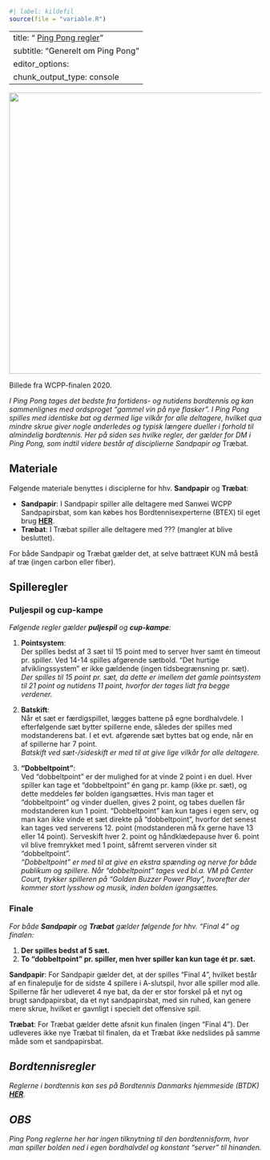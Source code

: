 ```r
#| label: kildefil
source(file = "variable.R")
```

---
title: "<iconify-icon icon=mdi:scale-balance></iconify-icon> <u>Ping Pong regler</u>"
subtitle: "Generelt om Ping Pong"
editor_options: 
  chunk_output_type: console
---

::: {#fig-cover}
![](filer/generelt/wcpp-finale-2020.png){width="40em"}

Billede fra WCPP-finalen 2020.
:::

*I Ping Pong tages det bedste fra fortidens- og nutidens bordtennis og kan sammenlignes med ordsproget "gammel vin på nye flasker". I Ping Pong spilles med identiske bat og dermed lige vilkår for alle deltagere, hvilket qua mindre skrue giver nogle anderledes og typisk længere dueller i forhold til almindelig bordtennis. Her på siden ses hvilke regler, der gælder for DM i Ping Pong, som indtil videre består af disciplierne Sandpapir og* Træbat.

## Materiale

Følgende materiale benyttes i disciplerne for hhv. **Sandpapir** og **Træbat**:

-   **Sandpapir**: I Sandpapir spiller alle deltagere med Sanwei WCPP Sandpapirsbat, som kan købes hos Bordtennisexperterne (BTEX) til eget brug [**HER**](https://www.btex.dk/sanwei-wcpp-sandpapirsbat.html){target="_blank"}.
-   **Træbat**: I Træbat spiller alle deltagere med ??? (mangler at blive besluttet).

For både Sandpapir og Træbat gælder det, at selve battræet KUN må bestå af træ (ingen carbon eller fiber).

## Spilleregler

### Puljespil og cup-kampe

*Følgende regler gælder **puljespil** og **cup-kampe**:*

1.  **Pointsystem**:\
    Der spilles bedst af 3 sæt til 15 point med to server hver samt én timeout pr. spiller. Ved 14-14 spilles afgørende sætbold. "Det hurtige afviklingssystem" er ikke gældende (ingen tidsbegrænsning pr. sæt).\
    *Der spilles til 15 point pr. sæt, da dette er imellem det gamle pointsystem til 21 point og nutidens 11 point, hvorfor der tages lidt fra begge verdener.*

2.  **Batskift**:\
    Når et sæt er færdigspillet, lægges battene på egne bordhalvdele. I efterfølgende sæt bytter spillerne ende, således der spilles med modstanderens bat. I et evt. afgørende sæt byttes bat og ende, når en af spillerne har 7 point.\
    *Batskift ved sæt-/sideskift er med til at give lige vilkår for alle deltagere.*

3.  **"Dobbeltpoint"**:\
    Ved "dobbeltpoint" er der mulighed for at vinde 2 point i en duel. Hver spiller kan tage et "dobbeltpoint" én gang pr. kamp (ikke pr. sæt), og dette meddeles før bolden igangsættes. Hvis man tager et "dobbeltpoint" og vinder duellen, gives 2 point, og tabes duellen får modstanderen kun 1 point. "Dobbeltpoint" kan kun tages i egen serv, og man kan ikke vinde et sæt direkte på "dobbeltpoint", hvorfor det senest kan tages ved serverens 12. point (modstanderen må fx gerne have 13 eller 14 point). Serveskift hver 2. point og håndklædepause hver 6. point vil blive fremrykket med 1 point, såfremt serveren vinder sit "dobbeltpoint".\
    *"Dobbeltpoint" er med til at give en ekstra spænding og nerve for både publikum og spillere. Når "dobbeltpoint" tages ved bl.a. VM på Center Court, trykker spilleren på "Golden Buzzer Power Play", hvorefter der kommer stort lysshow og musik, inden bolden igangsættes.*

### Finale

*For både **Sandpapir** og **Træbat** gælder følgende for hhv. "Final 4" og finalen:*

1.  **Der spilles bedst af 5 sæt.**
2.  **To "dobbeltpoint" pr. spiller, men hver spiller kan kun tage ét pr. sæt.**

**Sandpapir**: For Sandpapir gælder det, at der spilles "Final 4", hvilket består af en finalepulje for de sidste 4 spillere i A-slutspil, hvor alle spiller mod alle. Spillerne får her udleveret 4 nye bat, da der er stor forskel på et nyt og brugt sandpapirsbat, da et nyt sandpapirsbat, med sin ruhed, kan genere mere skrue, hvilket er gavnligt i specielt det offensive spil.

**Træbat**: For Træbat gælder dette afsnit kun finalen (ingen "Final 4"). Der udleveres ikke nye Træbat til finalen, da et Træbat ikke nedslides på samme måde som et sandpapirsbat.

::: {.callout-note style="font-style:italic"}
## Bordtennisregler

Reglerne i bordtennis kan ses på Bordtennis Danmarks hjemmeside (BTDK) [**HER**](https://bordtennisdanmark.dk/regler/ittfs-bordtennislove){target="_blank"}.
:::

::: {.callout-caution style="font-style:italic"}
## OBS

Ping Pong reglerne her har ingen tilknytning til den bordtennisform, hvor man spiller bolden ned i egen bordhalvdel og konstant "server" til hinanden.
:::